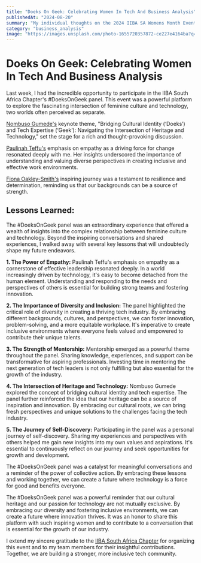 ```yaml
---
title: "Doeks On Geek: Celebrating Women In Tech And Business Analysis"
publishedAt: "2024-08-20"
summary: "My individual thoughts on the 2024 IIBA SA Womens Month Event: Doeks On Geek"
category: "business_analysis"
image: "https://images.unsplash.com/photo-1655720357872-ce227e4164ba?q=80&w=1470&auto=format&fit=crop&ixlib=rb-4.0.3&ixid=M3wxMjA3fDB8MHxwaG90by1wYWdlfHx8fGVufDB8fHx8fA%3D%3D"
---
```


# Doeks On Geek: Celebrating Women In Tech And Business Analysis

Last week, I had the incredible opportunity to participate in the IIBA South Africa Chapter's #DoeksOnGeek panel. This event was a powerful platform to explore the fascinating intersection of feminine culture and technology, two worlds often perceived as separate.

[Nombuso Gumede's](https://www.linkedin.com/in/nombuso-gumede-63675537/) keynote theme, "Bridging Cultural Identity (‘Doeks’) and Tech Expertise (‘Geek’): Navigating the Intersection of Heritage and Technology," set the stage for a rich and thought-provoking discussion.

[Paulinah Teffu's](https://www.linkedin.com/in/paulinah-teffu-mba-gibs-51a32117/) emphasis on empathy as a driving force for change resonated deeply with me. Her insights underscored the importance of understanding and valuing diverse perspectives in creating inclusive and effective work environments. 

[Fiona Oakley-Smith's](https://www.linkedin.com/in/fionaoakleysmith/) inspiring journey was a testament to resilience and determination, reminding us that our backgrounds can be a source of strength.

## Lessons Learned:

The #DoeksOnGeek panel was an extraordinary experience that offered a wealth of insights into the complex relationship between feminine culture and technology. Beyond the inspiring conversations and shared experiences, I walked away with several key lessons that will undoubtedly shape my future endeavors.

**1. The Power of Empathy:** 
Paulinah Teffu's emphasis on empathy as a cornerstone of effective leadership resonated deeply. In a world increasingly driven by technology, it's easy to become detached from the human element. Understanding and responding to the needs and perspectives of others is essential for building strong teams and fostering innovation. 

**2. The Importance of Diversity and Inclusion:**
The panel highlighted the critical role of diversity in creating a thriving tech industry. By embracing different backgrounds, cultures, and perspectives, we can foster innovation, problem-solving, and a more equitable workplace. It's imperative to create inclusive environments where everyone feels valued and empowered to contribute their unique talents. 

**3. The Strength of Mentorship:**
Mentorship emerged as a powerful theme throughout the panel. Sharing knowledge, experiences, and support can be transformative for aspiring professionals. Investing time in mentoring the next generation of tech leaders is not only fulfilling but also essential for the growth of the industry.

**4. The Intersection of Heritage and Technology:**
Nombuso Gumede explored the concept of bridging cultural identity and tech expertise. The panel further reinforced the idea that our heritage can be a source of inspiration and innovation. By embracing our cultural roots, we can bring fresh perspectives and unique solutions to the challenges facing the tech industry.

**5. The Journey of Self-Discovery:**
Participating in the panel was a personal journey of self-discovery. Sharing my experiences and perspectives with others helped me gain new insights into my own values and aspirations. It's essential to continuously reflect on our journey and seek opportunities for growth and development.

The #DoeksOnGeek panel was a catalyst for meaningful conversations and a reminder of the power of collective action. By embracing these lessons and working together, we can create a future where technology is a force for good and benefits everyone. 

The #DoeksOnGeek panel was a powerful reminder that our cultural heritage and our passion for technology are not mutually exclusive. By embracing our diversity and fostering inclusive environments, we can create a future where innovation thrives. It was an honor to share this platform with such inspiring women and to contribute to a conversation that is essential for the growth of our industry.

I extend my sincere gratitude to the [IIBA South Africa Chapter](https://www.linkedin.com/company/iiba-south-africa-chapter/) for organizing this event and to my team members for their insightful contributions. Together, we are building a stronger, more inclusive tech community. 
 

